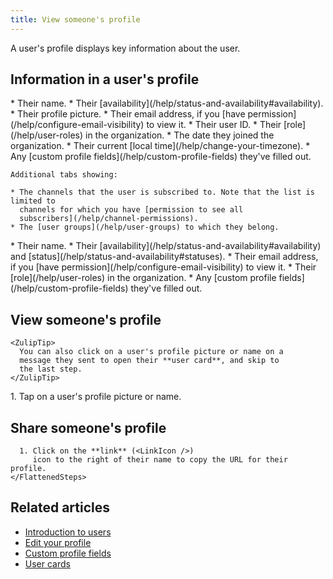 ```yaml
---
title: View someone's profile
---
```






A user's profile displays key information about the user.

## Information in a user's profile

<Tabs>
  <TabItem label="Desktop/Web">
    * Their name.
    * Their [availability](/help/status-and-availability#availability).
    * Their profile picture.
    * Their email address, if you [have
      permission](/help/configure-email-visibility) to view it.
    * Their user ID.
    * Their [role](/help/user-roles) in the organization.
    * The date they joined the organization.
    * Their current [local time](/help/change-your-timezone).
    * Any [custom profile fields](/help/custom-profile-fields) they've filled out.

    Additional tabs showing:

    * The channels that the user is subscribed to. Note that the list is limited to
      channels for which you have [permission to see all
      subscribers](/help/channel-permissions).
    * The [user groups](/help/user-groups) to which they belong.
  </TabItem>

  <TabItem label="Mobile">
    * Their name.
    * Their [availability](/help/status-and-availability#availability) and
      [status](/help/status-and-availability#statuses).
    * Their email address, if you [have
      permission](/help/configure-email-visibility) to view it.
    * Their [role](/help/user-roles) in the organization.
    * Any [custom profile fields](/help/custom-profile-fields) they've filled out.
  </TabItem>
</Tabs>

## View someone's profile

<Tabs>
  <TabItem label="Desktop/Web">
    <FlattenedSteps>
      <RightSidebarViewProfile />
    </FlattenedSteps>

    <ZulipTip>
      You can also click on a user's profile picture or name on a
      message they sent to open their **user card**, and skip to
      the last step.
    </ZulipTip>
  </TabItem>

  <TabItem label="Mobile">
    <Steps>
      1. Tap on a user's profile picture or name.
    </Steps>
  </TabItem>
</Tabs>

## Share someone's profile

<Tabs>
  <TabItem label="Desktop/Web">
    <FlattenedSteps>
      <RightSidebarViewProfile />

      1. Click on the **link** (<LinkIcon />)
         icon to the right of their name to copy the URL for their profile.
    </FlattenedSteps>
  </TabItem>
</Tabs>

## Related articles

* [Introduction to users](/help/introduction-to-users)
* [Edit your profile](/help/edit-your-profile)
* [Custom profile fields](/help/custom-profile-fields)
* [User cards](/help/user-cards)
